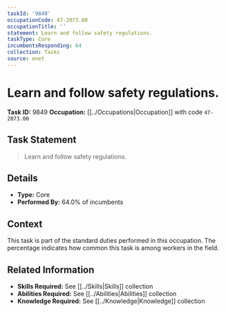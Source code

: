 ```yaml
---
taskId: '9849'
occupationCode: 47-2073.00
occupationTitle: ''
statement: Learn and follow safety regulations.
taskType: Core
incumbentsResponding: 64
collection: Tasks
source: onet
---
```

# Learn and follow safety regulations.

**Task ID:** 9849
**Occupation:** [[../Occupations|Occupation]] with code `47-2073.00`

## Task Statement

> Learn and follow safety regulations.

## Details

- **Type:** Core
- **Performed By:** 64.0% of incumbents

## Context

This task is part of the standard duties performed in this occupation. The percentage indicates how common this task is among workers in the field.

## Related Information

- **Skills Required:** See [[../Skills|Skills]] collection
- **Abilities Required:** See [[../Abilities|Abilities]] collection
- **Knowledge Required:** See [[../Knowledge|Knowledge]] collection
